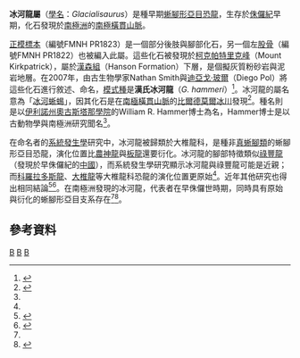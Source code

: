 {{Automatic Taxobox
| taxon = Glacialisaurus
| fossil_range = [[侏罗纪|侏罗纪]]早期,{{fossil_range|189|183}}
| image = Glacialisaurus2.jpg
| image_caption = 复原图
| authority = [[Nathan_Smith|Smith]] & [[迪亞戈·玻爾|Pol]], 2007
| type_species = '''漢氏冰河龍<br>''Glacialisaurus hammeri'''''
| type_species_authority = Smith & Pol, 2007 
}}

'''冰河龍屬'''（[[學名|學名]]：''Glacialisaurus''）是種早期[[蜥腳形亞目|蜥腳形亞目]][[恐龍|恐龍]]，生存於[[侏儸紀|侏儸紀]]早期，化石發現於[[南極洲|南極洲]]的[[南極橫貫山脈|南極橫貫山脈]]。

[[正模標本|正模標本]]（編號FMNH PR1823）是一個部分後肢與腳部化石，另一個左[[股骨|股骨]]（編號FMNH PR1822）也被編入此屬。這些化石被發現於[[柯克帕特里克峰|柯克帕特里克峰]]（Mount Kirkpatrick），屬於[[漢森組|漢森組]]（Hanson Formation）下層，是個擬灰質粉砂岩與泥岩地層。在2007年，由古生物學家Nathan Smith與[[迪亞戈·玻爾|迪亞戈·玻爾]]（Diego Pol）將這些化石進行敘述、命名，[[模式種|模式種]]是'''漢氏冰河龍'''（''G. hammeri''）<ref name=SP07>{{cite journal |last=Smith |first=Nathan D. |coauthors=and Pol, Diego |year=2007 |title=Anatomy of a basal sauropodomorph dinosaur from the Early Jurassic Hanson Formation of Antarctica |journal=Acta Palaeontologica Polonica |volume=52 |issue=4 |pages=657–674 |url=http://www.app.pan.pl/archive/published/app52/app52-57.pdf |format=pdf }}{{Dead link}}</ref>。冰河龍的屬名意為「[[冰河|冰河]][[蜥蜴|蜥蜴]]」，因其化石是在[[南極橫貫山脈|南極橫貫山脈]]的[[比爾德莫爾冰川|比爾德莫爾冰川]]發現<ref name="SUN">{{cite web  | title =A big find  | work =Scientists describe previously undiscovered dinosaur that lived 190 million years ago  | publisher =The Antarctic Sun  | date =December 20, 2007  | url =http://antarcticsun.usap.gov/science/contenthandler.cfm?id=1300  | format =web  | doi =  | accessdate =2008-01-13  | archive-date =2008-04-28  | archive-url =https://web.archive.org/web/20080428073537/http://antarcticsun.usap.gov/science/contenthandler.cfm?id=1300  | dead-url =no  }}</ref>。種名則是以[[伊利諾州|伊利諾州]][[奧古斯塔那學院|奧古斯塔那學院]]的William R. Hammer博士為名，Hammer博士是以古動物學與南極洲研究聞名<ref name=SP07/>。

在命名者的[[系統發生學|系統發生學]]研究中，冰河龍被歸類於大椎龍科，是種非[[真蜥腳類|真蜥腳類]]的蜥腳形亞目恐龍，演化位置比[[農神龍|農神龍]]與[[板龍|板龍]]還要衍化。冰河龍的腳部特徵類似[[祿豐龍|祿豐龍]]（發現於早侏儸紀的[[中國|中國]]），而系統發生學研究顯示冰河龍與祿豐龍可能是近親；而[[科羅拉多斯龍|科羅拉多斯龍]]、[[大椎龍|大椎龍]]等大椎龍科恐龍的演化位置更原始<ref name=SP07/>。近年其他研究也得出相同結論<ref name="Yates">{{Cite book| first =Adam M.| last =Yates| author-link =| editor-last =Barrett| editor-first =Paul M.| editor2-last =Batten| editor2-first =David J.| contribution =The first complete skull of the Triassic dinosaur ''Melanorosaurus'' Haughton (Sauropodomorpha: Anchisauria)| contribution-url =| title =Special Papers in Palaeontology| volume = 77| year =2007| pages =9–55| place =| publisher =The Palaeontological Assoc.| url =| doi =| id =| isbn = 978-1-4051-6933-2| location =London}}</ref><ref name=Indiansaupo>{{Cite journal|author=Fernando E. Novas, Martin D. Ezcurra, Sankar Chatterjee and T. S. Kutty |year=2011 |title=New dinosaur species from the Upper Triassic Upper Maleri and Lower Dharmaram formations of central India |journal=Earth and Environmental Science Transactions of the Royal Society of Edinburgh |volume=101 |issue=3–4 |pages=333–349 |doi=10.1017/S1755691011020093}}</ref>。在南極洲發現的冰河龍，代表者在早侏儸世時期，同時具有原始與衍化的蜥腳形亞目支系存在<ref name=SP07/><ref name=DinoAntarctica>{{Cite journal |author=Smith, N.D., Makovicky, P.J., Pol, D., Hammer, W.R., and Currie, P.J. |year=2007 |title=The Dinosaurs of the Early Jurassic Hanson Formation of the Central Transantarctic Mountains: Phylogenetic Review and Synthesis |url=http://pubs.usgs.gov/of/2007/1047/srp/srp003/of2007-1047srp003.pdf |journal=U.S. Geological Survey and the National Academies |pages=5 pp. |doi=10.3133/of2007-1047.srp003 |volume=2007 |issue=1047srp003 |access-date=2008-06-12 |archive-date=2008-10-13 |archive-url=https://web.archive.org/web/20081013204655/http://pubs.usgs.gov/of/2007/1047/srp/srp003/of2007-1047srp003.pdf |dead-url=no }}</ref>。

== 參考資料 ==
{{reflist}}
{{Taxonbar|from=Q431390}}

[[Category:南極洲恐龍|B]]
[[Category:侏羅紀恐龍|B]]
[[Category:原蜥腳下目|B]]